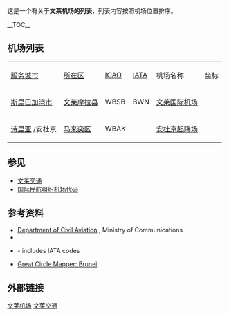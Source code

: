 这是一个有关于'''文莱机场的列表'''，列表内容按照机场位置排序。
{{GeoGroupTemplate}}

__TOC__
== 机场列表 ==

{| class="wikitable sortable"

|- valign=baseline style="font-weight:bold; background:#DDDDDD"
| [[文莱城市列表|服务城市]]
| [[文莱行政区划|所在区]]
| [[ICAO机场代码|ICAO]]
| [[IATA机场代码|IATA]]
| 机场名称
| 坐标

|- valign=top
| [[斯里巴加湾市|斯里巴加湾市]]
| [[文莱摩拉县|文莱摩拉县]]
| WBSB
| BWN
| [[文莱国际机场|文莱国际机场]]
| {{smaller|{{coord|04|56|39|N|114|55|42|E|region:BN_type:airport|name=文莱国际机场 }}<ref>{{WAD|WBSB|source=[[DAFIF|DAFIF]]}}</ref>}}

|- valign=top
| [[诗里亚|诗里亚]] /安杜京
| [[马来奕区|马来奕区]]
| WBAK
|
| [[安杜京起降场|安杜京起降场]]
| {{smaller|{{coord|04|38|12|N|114|22|52|E|region:BN_type:airport|name=安杜京起降场}}<ref>[http://www.wikimapia.org/4023012 Anduki Airfield]{{Dead link}} at WikiMapia</ref>}}

|}

== 参见 ==
* [[文莱交通|文莱交通]]
* [[国际民航组织机场代码|国际民航组织机场代码]]

== 参考资料 ==
{{Reflist}}
* [http://www.civil-aviation.gov.bn/ Department of Civil Aviation] {{Wayback|url=http://www.civil-aviation.gov.bn/ |date=20100114090707 }}, Ministry of Communications
* {{cite web | url = http://www.icao.int/safety/ism/Accident%20Incident%20Reporting%20Guidance/LocationIndicatorsByState.pdf | title = ICAO Location Indicators by State | format = [[PDF|PDF]] | publisher = [[International_Civil_Aviation_Organization|International Civil Aviation Organization]] | date = 17 September 2010 | accessdate = 2016-09-21 | archive-date = 2019-03-25 | archive-url = https://web.archive.org/web/20190325001252/https://www.icao.int/safety/ism/Accident%2520Incident%2520Reporting%2520Guidance/LocationIndicatorsByState.pdf | dead-url = no }}
* {{cite web | url = http://www.unece.org/fileadmin/DAM/cefact/locode/bn.htm | title = UN Location Codes: Brunei Darussalam | work = [[UN/LOCODE|UN/LOCODE]] 2011-2 | publisher = [[United_Nations_Economic_Commission_for_Europe|UNECE]] | date = 28 February 2012 | access-date = 2016-09-21 | archive-date = 2020-07-01 | archive-url = https://web.archive.org/web/20200701121211/http://www.unece.org/fileadmin/DAM/cefact/locode/bn.htm | dead-url = no }} - includes IATA codes
* [http://gc.kls2.com/cgi-bin/gclookup?Q=country:BN Great Circle Mapper: Brunei] {{Wayback|url=http://gc.kls2.com/cgi-bin/gclookup?Q=country:BN |date=20190811052214 }}

==外部链接==
{{commonscat-inline|Airports in Brunei|文莱机场}}

{{Airports in Brunei}}
{{亚洲题目|机场列表}}

[[Category:文莱机场|]]
[[Category:文莱交通|文莱交通]]